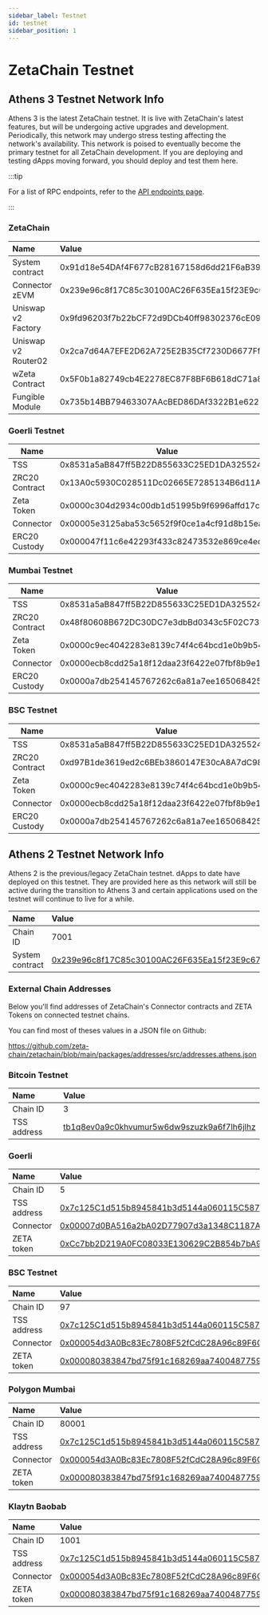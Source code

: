 ```yaml
---
sidebar_label: Testnet
id: testnet
sidebar_position: 1
---
```



# ZetaChain Testnet

## Athens 3 Testnet Network Info

Athens 3 is the latest ZetaChain testnet. It is live with ZetaChain's latest
features, but will be undergoing active upgrades and development. Periodically,
this network may undergo stress testing affecting the network's availability.
This network is poised to eventually become the primary testnet for all
ZetaChain development. If you are deploying and testing dApps moving forward,
you should deploy and test them here.

:::tip

For a list of RPC endpoints, refer to the [API endpoints page](/reference/api).

:::

### ZetaChain

| Name                | Value                                      |
| :------------------ | :----------------------------------------- |
| System contract     | 0x91d18e54DAf4F677cB28167158d6dd21F6aB3921 |
| Connector zEVM      | 0x239e96c8f17C85c30100AC26F635Ea15f23E9c67 |
| Uniswap v2 Factory  | 0x9fd96203f7b22bCF72d9DCb40ff98302376cE09c |
| Uniswap v2 Router02 | 0x2ca7d64A7EFE2D62A725E2B35Cf7230D6677FfEe |
| wZeta Contract      | 0x5F0b1a82749cb4E2278EC87F8BF6B618dC71a8bf |
| Fungible Module     | 0x735b14BB79463307AAcBED86DAf3322B1e6226aB |

### Goerli Testnet

| Name           | Value                                      |
| -------------- | ------------------------------------------ |
| TSS            | 0x8531a5aB847ff5B22D855633C25ED1DA3255247e |
| ZRC20 Contract | 0x13A0c5930C028511Dc02665E7285134B6d11A5f4 |
| Zeta Token     | 0x0000c304d2934c00db1d51995b9f6996affd17c0 |
| Connector      | 0x00005e3125aba53c5652f9f0ce1a4cf91d8b15ea |
| ERC20 Custody  | 0x000047f11c6e42293f433c82473532e869ce4ec5 |

### Mumbai Testnet

| Name           | Value                                      |
| -------------- | ------------------------------------------ |
| TSS            | 0x8531a5aB847ff5B22D855633C25ED1DA3255247e |
| ZRC20 Contract | 0x48f80608B672DC30DC7e3dbBd0343c5F02C738Eb |
| Zeta Token     | 0x0000c9ec4042283e8139c74f4c64bcd1e0b9b54f |
| Connector      | 0x0000ecb8cdd25a18f12daa23f6422e07fbf8b9e1 |
| ERC20 Custody  | 0x0000a7db254145767262c6a81a7ee1650684258e |

### BSC Testnet

| Name           | Value                                      |
| -------------- | ------------------------------------------ |
| TSS            | 0x8531a5aB847ff5B22D855633C25ED1DA3255247e |
| ZRC20 Contract | 0xd97B1de3619ed2c6BEb3860147E30cA8A7dC9891 |
| Zeta Token     | 0x0000c9ec4042283e8139c74f4c64bcd1e0b9b54f |
| Connector      | 0x0000ecb8cdd25a18f12daa23f6422e07fbf8b9e1 |
| ERC20 Custody  | 0x0000a7db254145767262c6a81a7ee1650684258e |

## Athens 2 Testnet Network Info

Athens 2 is the previous/legacy ZetaChain testnet. dApps to date have deployed
on this testnet. They are provided here as this network will still be active
during the transition to Athens 3 and certain applications used on the testnet
will continue to live for a while.

| Name            | Value                                                                                                                           |
| :-------------- | :------------------------------------------------------------------------------------------------------------------------------ |
| Chain ID        | 7001                                                                                                                            |
| System contract | [0x239e96c8f17C85c30100AC26F635Ea15f23E9c67](https://explorer.zetachain.com/address/0x239e96c8f17C85c30100AC26F635Ea15f23E9c67) |

### External Chain Addresses

Below you'll find addresses of ZetaChain's Connector contracts and ZETA Tokens
on connected testnet chains.

You can find most of theses values in a JSON file on Github:

https://github.com/zeta-chain/zetachain/blob/main/packages/addresses/src/addresses.athens.json

### Bitcoin Testnet

| Name        | Value                                                                                                                                   |
| :---------- | :-------------------------------------------------------------------------------------------------------------------------------------- |
| Chain ID    | 3                                                                                                                                       |
| TSS address | [tb1q8ev0a9c0khvumur5w6dw9szuzk9a6f7lh6jlhz](https://www.blockchain.com/btc-testnet/address/tb1q8ev0a9c0khvumur5w6dw9szuzk9a6f7lh6jlhz) |

### Goerli

| Name        | Value                                                                                                                        |
| :---------- | :--------------------------------------------------------------------------------------------------------------------------- |
| Chain ID    | 5                                                                                                                            |
| TSS address | [0x7c125C1d515b8945841b3d5144a060115C58725F](https://goerli.etherscan.io/address/0x7c125C1d515b8945841b3d5144a060115C58725F) |
| Connector   | [0x00007d0BA516a2bA02D77907d3a1348C1187Ae62](https://goerli.etherscan.io/address/0x00007d0BA516a2bA02D77907d3a1348C1187Ae62) |
| ZETA token  | [0xCc7bb2D219A0FC08033E130629C2B854b7bA9195](https://goerli.etherscan.io/address/0xCc7bb2D219A0FC08033E130629C2B854b7bA9195) |

### BSC Testnet

| Name        | Value                                                                                                                        |
| :---------- | :--------------------------------------------------------------------------------------------------------------------------- |
| Chain ID    | 97                                                                                                                           |
| TSS address | [0x7c125C1d515b8945841b3d5144a060115C58725F](https://testnet.bscscan.com/address/0x7c125C1d515b8945841b3d5144a060115C58725F) |
| Connector   | [0x000054d3A0Bc83Ec7808F52fCdC28A96c89F6C5c](https://testnet.bscscan.com/address/0x000054d3A0Bc83Ec7808F52fCdC28A96c89F6C5c) |
| ZETA token  | [0x000080383847bd75f91c168269aa74004877592f](https://testnet.bscscan.com/address/0x000080383847bd75f91c168269aa74004877592f) |

### Polygon Mumbai

| Name        | Value                                                                                                                           |
| :---------- | :------------------------------------------------------------------------------------------------------------------------------ |
| Chain ID    | 80001                                                                                                                           |
| TSS address | [0x7c125C1d515b8945841b3d5144a060115C58725F](https://mumbai.polygonscan.com/address/0x7c125C1d515b8945841b3d5144a060115C58725F) |
| Connector   | [0x000054d3A0Bc83Ec7808F52fCdC28A96c89F6C5c](https://mumbai.polygonscan.com/address/0x000054d3A0Bc83Ec7808F52fCdC28A96c89F6C5c) |
| ZETA token  | [0x000080383847bd75f91c168269aa74004877592f](https://mumbai.polygonscan.com/address/0x000080383847bd75f91c168269aa74004877592f) |

### Klaytn Baobab

| Name        | Value                                                                                                                            |
| :---------- | :------------------------------------------------------------------------------------------------------------------------------- |
| Chain ID    | 1001                                                                                                                             |
| TSS address | [0x7c125C1d515b8945841b3d5144a060115C58725F](https://baobab.scope.klaytn.com/account/0x7c125C1d515b8945841b3d5144a060115C58725F) |
| Connector   | [0x000054d3A0Bc83Ec7808F52fCdC28A96c89F6C5c](https://baobab.scope.klaytn.com/account/0x000054d3A0Bc83Ec7808F52fCdC28A96c89F6C5c) |
| ZETA token  | [0x000080383847bd75f91c168269aa74004877592f](https://baobab.scope.klaytn.com/account/0x000080383847bd75f91c168269aa74004877592f) |
